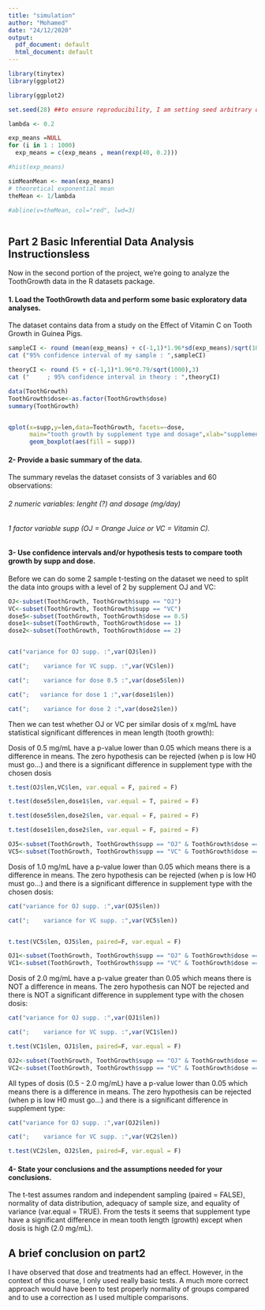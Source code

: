 ```yaml
---
title: "simulation"
author: "Mohamed"
date: "24/12/2020"
output:
  pdf_document: default
  html_document: default
---
```



```r
library(tinytex)
library(ggplot2)
```

```r


library(ggplot2)

set.seed(28) ##to ensure reproducibility, I am setting seed arbitrary on 28.

lambda <- 0.2

```


```r
exp_means =NULL
for (i in 1 : 1000) 
  exp_means = c(exp_means , mean(rexp(40, 0.2)))
```



```r
#hist(exp_means)

simMeanMean <- mean(exp_means)
# theoretical exponential mean
theMean <- 1/lambda

#abline(v=theMean, col="red", lwd=3)

```


```r

```

## Part 2 Basic Inferential Data Analysis Instructionsless 
Now in the second portion of the project, we’re going to analyze the ToothGrowth data in the R datasets package.

#### 1. Load the ToothGrowth data and perform some basic exploratory data analyses.
The dataset contains data from a study on the Effect of Vitamin C on Tooth Growth in Guinea Pigs.
```r
sampleCI <- round (mean(exp_means) + c(-1,1)*1.96*sd(exp_means)/sqrt(1000),3)
cat ("95% confidence interval of my sample : ",sampleCI)

theoryCI <- round (5 + c(-1,1)*1.96*0.79/sqrt(1000),3)
cat ("     ; 95% confidence interval in theory : ",theoryCI)

data(ToothGrowth)
ToothGrowth$dose<-as.factor(ToothGrowth$dose)
summary(ToothGrowth)


qplot(x=supp,y=len,data=ToothGrowth, facets=~dose, 
      main="tooth growth by supplement type and dosage",xlab="supplement type", ylab="tooth length") + 
      geom_boxplot(aes(fill = supp))

```

#### 2- Provide a basic summary of the data.
The summary revelas the dataset consists of 3 variables and 60 observations:

###### 2 numeric variables: lenght (?) and dosage (mg/day)
###### 1 factor variable supp (OJ = Orange Juice or VC = Vitamin C).

#### 3- Use confidence intervals and/or hypothesis tests to compare tooth growth by supp and dose.
Before we can do some 2 sample t-testing on the dataset we need to split the data into groups with a level of 2 by supplement OJ and VC:
```r

OJ<-subset(ToothGrowth, ToothGrowth$supp == "OJ")
VC<-subset(ToothGrowth, ToothGrowth$supp == "VC")
dose5<-subset(ToothGrowth, ToothGrowth$dose == 0.5)
dose1<-subset(ToothGrowth, ToothGrowth$dose == 1)
dose2<-subset(ToothGrowth, ToothGrowth$dose == 2)


cat("variance for OJ supp. :",var(OJ$len))

cat(";    variance for VC supp. :",var(VC$len))

cat(";    variance for dose 0.5 :",var(dose5$len))

cat(";   variance for dose 1 :",var(dose1$len))

cat(";    variance for dose 2 :",var(dose2$len))

```


Then we can test whether OJ or VC per similar dosis of x mg/mL have statistical significant differences in mean length (tooth growth):

Dosis of 0.5 mg/mL have a p-value lower than 0.05 which means there is a difference in means. The zero hypothesis can be rejected (when p is low H0 must go…) and there is a significant difference in supplement type with the chosen dosis

```r

t.test(OJ$len,VC$len, var.equal = F, paired = F)

t.test(dose5$len,dose1$len, var.equal = T, paired = F)

t.test(dose5$len,dose2$len, var.equal = F, paired = F)

t.test(dose1$len,dose2$len, var.equal = F, paired = F)

OJ5<-subset(ToothGrowth, ToothGrowth$supp == "OJ" & ToothGrowth$dose == 0.5)
VC5<-subset(ToothGrowth, ToothGrowth$supp == "VC" & ToothGrowth$dose == 0.5)
```

Dosis of 1.0 mg/mL have a p-value lower than 0.05 which means there is a difference in means. The zero hypothesis can be rejected (when p is low H0 must go…) and there is a significant difference in supplement type with the chosen dosis:

```r
cat("variance for OJ supp. :",var(OJ5$len))

cat(";    variance for VC supp. :",var(VC5$len))


t.test(VC5$len, OJ5$len, paired=F, var.equal = F)

OJ1<-subset(ToothGrowth, ToothGrowth$supp == "OJ" & ToothGrowth$dose == 1)
VC1<-subset(ToothGrowth, ToothGrowth$supp == "VC" & ToothGrowth$dose == 1)
```

Dosis of 2.0 mg/mL have a p-value greater than 0.05 which means there is NOT a difference in means. The zero hypothesis can NOT be rejected and there is NOT a significant difference in supplement type with the chosen dosis:

```r

cat("variance for OJ supp. :",var(OJ1$len))

cat(";    variance for VC supp. :",var(VC1$len))

t.test(VC1$len, OJ1$len, paired=F, var.equal = F)

OJ2<-subset(ToothGrowth, ToothGrowth$supp == "OJ" & ToothGrowth$dose == 2)
VC2<-subset(ToothGrowth, ToothGrowth$supp == "VC" & ToothGrowth$dose == 2)
```

All types of dosis (0.5 - 2.0 mg/mL) have a p-value lower than 0.05 which means there is a difference in means. The zero hypothesis can be rejected (when p is low H0 must go…) and there is a significant difference in supplement type:
```r
cat("variance for OJ supp. :",var(OJ2$len))

cat(";    variance for VC supp. :",var(VC2$len))

t.test(VC2$len, OJ2$len, paired=F, var.equal = F)

```
#### 4- State your conclusions and the assumptions needed for your conclusions.
The t-test assumes random and independent sampling (paired = FALSE), normality of data distribution, adequacy of sample size, and equality of variance (var.equal = TRUE). From the tests it seems that supplement type have a significant difference in mean tooth length (growth) except when dosis is high (2.0 mg/mL).

## A brief conclusion on part2
I have observed that dose and treatments had an effect. However, in the context of this course, I only used really basic tests. A much more correct approach would have been to test properly normality of groups compared and to use a correction as I used multiple comparisons.